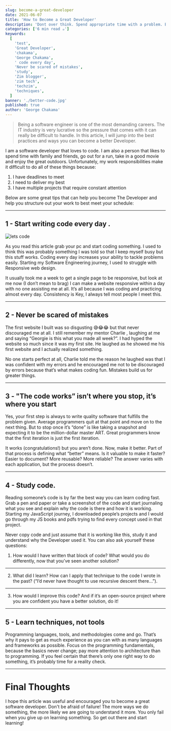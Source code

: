 ```yaml
---
slug: become-a-great-developer
date: 2021-06-07
title: 'How to Become a Great Developer'
description: 'Dont over think. Spend appropriate time with a problem. Before typing on the IDE, first solve the complete problem in your mind. Avoid jumping straightway to'
categories: ['6 min read ☕']
keywords:
  [
    'test',
    'Great Developer',
    'chakama',
    'George Chakama',
    ' code every day',
    'Never be scared of mistakes',
    'study',
    'Zim blogger',
    'zim tech',
    'techzim',
    'techniques',
  ]
banner: './better-code.jpg'
published: true
author: 'George Chakama'
---
```



> Being a software engineer is one of the most demanding careers. The IT industry is very lucrative so the pressure that comes with it can really be difficult to handle. In this article, I will jump into the best practices and ways you can become a better Developer.

I am a software developer that loves to code. I am also a person that likes to spend time with family and friends, go out for a run, take in a good movie and enjoy the great outdoors. Unfortunately, my work responsibilities make it difficult to do all of these things because:

1.  I have deadlines to meet
2.  I need to deliver my best
3.  I have multiple projects that require constant attention

Below are some great tips that can help you become The Developer and help you structure out your work to best meet your schedule:

---

## 1 - Start writing code every day .

![lets code](https://www.chakama.co.zw/images/hacker.gif)

As you read this article grab your pc and start coding something. I used to think this was probably something I was told so that I keep myself busy but this stuff works. Coding every day increases your ability to tackle problems easily. Starting my Software Engineering journey, I used to struggle with Responsive web design.

It usually took me a week to get a single page to be responsive, but look at me now (I don’t mean to brag) I can make a website responsive within a day with no one assisting me at all. It’s all because I was coding and practicing almost every day. Consistency is Key, I always tell most people I meet this.

---

## 2 - Never be scared of mistakes

The first website I built was so disgusting 😅😂😂 but that never discouraged me at all. I still remember my mentor Charlie , laughing at me and saying “Georgie is this what you made all week?”. I had hyped the website so much since it was my first site. He laughed as he showed me his first website and I actually realized something.

No one starts perfect at all, Charlie told me the reason he laughed was that I was confident with my errors and he encouraged me not to be discouraged by errors because that’s what makes coding fun. Mistakes build us for greater things.

---

## 3 - "The code works” isn’t where you stop, it’s where you start

Yes, your first step is always to write quality software that fulfills the problem given. Average programmers quit at that point and move on to the next thing. But to stop once it’s “done” is like taking a snapshot and expecting it to be the million-dollar master ART. Great programmers know that the first iteration is just the first iteration.

It works (congratulations!) but you aren’t done. Now, make it better. Part of that process is defining what “better” means. Is it valuable to make it faster? Easier to document? More reusable? More reliable? The answer varies with each application, but the process doesn’t.

---

## 4 - Study code.

Reading someone’s code is by far the best way you can learn coding fast. Grab a pen and paper or take a screenshot of the code and start journaling what you see and explain why the code is there and how it is working. Starting my JavaScript journey, I downloaded people’s projects and I would go through my JS books and pdfs trying to find every concept used in that project.

Never copy code and just assume that it is working like this, study it and understand why the Developer used it. You can also ask yourself these questions:

1.  How would I have written that block of code? What would you do differently, now that you’ve seen another solution?

---

2.  What did I learn? How can I apply that technique to the code I wrote in the past? (“I’d never have thought to use recursive descent there…”).

---

3.  How would I improve this code? And if it’s an open-source project where you are confident you have a better solution, do it!

---

## 5 - Learn techniques, not tools

Programming languages, tools, and methodologies come and go. That’s why it pays to get as much experience as you can with as many languages and frameworks as possible. Focus on the programming fundamentals, because the basics never change; pay more attention to architecture than to programming. If you feel certain that there’s only one right way to do something, it’s probably time for a reality check.

---

# Final Thoughts

I hope this article was useful and encouraged you to become a great software developer. Don't be afraid of failure! The more ways we do something, the more likely we are going to understand it more. You only fail when you give up on learning something. So get out there and start learning!
